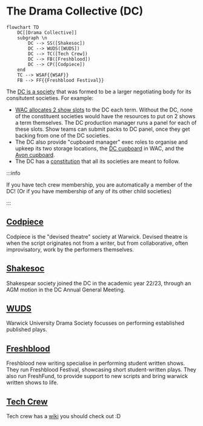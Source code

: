 # The Drama Collective (DC)

```mermaid
flowchart TD
    DC[[Drama Collective]]
    subgraph \n
        DC --> SS([Shakesoc])
        DC --> WUDS([WUDS])
        DC --> TC([Tech Crew])
        DC --> FB([Freshblood])
        DC --> CP([Codpiece])
    end
    TC --> WSAF{{WSAF}}
    FB --> FF{{Freshblood Festival}}
```

The [DC is a society](https://www.warwicksu.com/societies-sports/societies/dramacollective/) that was formed to be a larger negotiating body for its consitutent societies.
For example:

- [WAC allocates 2 show slots](../warwick-drama/shows#wac-show-slots) to the DC each term. Without the DC, none of the constituent societies would have the resources to put on 2 shows a term themselves. The DC production manager runs a panel for each of these slots. Show teams can submit packs to DC panel, once they get backing from one of the DC societies.
- The DC also provide "cupboard manager" exec roles to organise and upkeep its two storage locations, the [DC cupboard](../tech-crew/storage#the-dc-cupboard) in WAC, and the [Avon cupboard](../tech-crew/storage#the-avon-cupboard).
- The DC has a [constitution](https://www.warwicksu.com/resources/dramacollective/Drama-Collective-Constitution-updated-2023/) that all its societies are meant to follow.

:::info

If you have tech crew membership, you are automatically a member of the DC! (Or if you have membership of any of its other child societies)

:::

## [Codpiece](https://www.warwicksu.com/societies-sports/societies/codpiecetheatre/)

Codpiece is the "devised theatre" society at Warwick. Devised theatre is when the script originates not from a writer, but from collaborative, often improvisatory, work by the performers themselves.

## [Shakesoc](https://www.warwicksu.com/societies-sports/societies/shakespeare/)

Shakespear society joined the DC in the academic year 22/23, through an AGM motion in the DC Annual General Meeting.

## [WUDS](https://www.warwicksu.com/societies-sports/societies/wuds/)

Warwick University Drama Society focusses on performing established published plays.

## [Freshblood](https://www.warwicksu.com/societies-sports/societies/freshbloodtheatre/)

Freshblood new writing specialise in performing student written shows. They run Freshblood Festival, showcasing short student-written plays. They also run FreshFund, to provide support to new scripts and bring warwick written shows to life.

## [Tech Crew](https://www.warwicksu.com/societies-sports/societies/techcrew/)

Tech crew has a [wiki](../) you should check out :D
